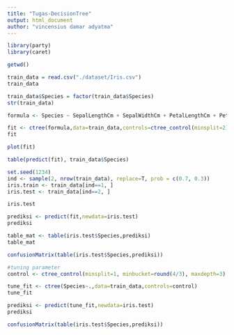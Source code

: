 ```yaml
---
title: "Tugas-DecisionTree"
output: html_document
author: "vincensius damar adyatma"
---
```



```r
library(party)
library(caret)
```

```r
getwd()
```
```r
train_data = read.csv("./dataset/Iris.csv")
train_data
```

```r
train_data$Species = factor(train_data$Species)
str(train_data)

```
```r
formula <- Species ~ SepalLengthCm + SepalWidthCm + PetalLengthCm + PetalWidthCm
```

```r
fit <- ctree(formula,data=train_data,controls=ctree_control(minsplit=2))
fit
```
```r
plot(fit)
```

```r
table(predict(fit), train_data$Species)
```

```r
set.seed(1234)
ind <- sample(2, nrow(train_data), replace=T, prob = c(0.7, 0.3))
iris.train <- train_data[ind==1, ]
iris.test <- train_data[ind==2, ]
```

```r
iris.test
```

```r
prediksi <- predict(fit,newdata=iris.test)
prediksi
```

```r
table_mat <- table(iris.test$Species,prediksi)
table_mat
```
```r
confusionMatrix(table(iris.test$Species,prediksi))
```

```r
#tuning parameter
control <- ctree_control(minsplit=1, minbucket=round(4/3), maxdepth=3)
```

```r
tune_fit <- ctree(Species~.,data=train_data,controls=control)
tune_fit

```
```r
prediksi <- predict(tune_fit,newdata=iris.test)
prediksi
```

```r
confusionMatrix(table(iris.test$Species,prediksi))
```

